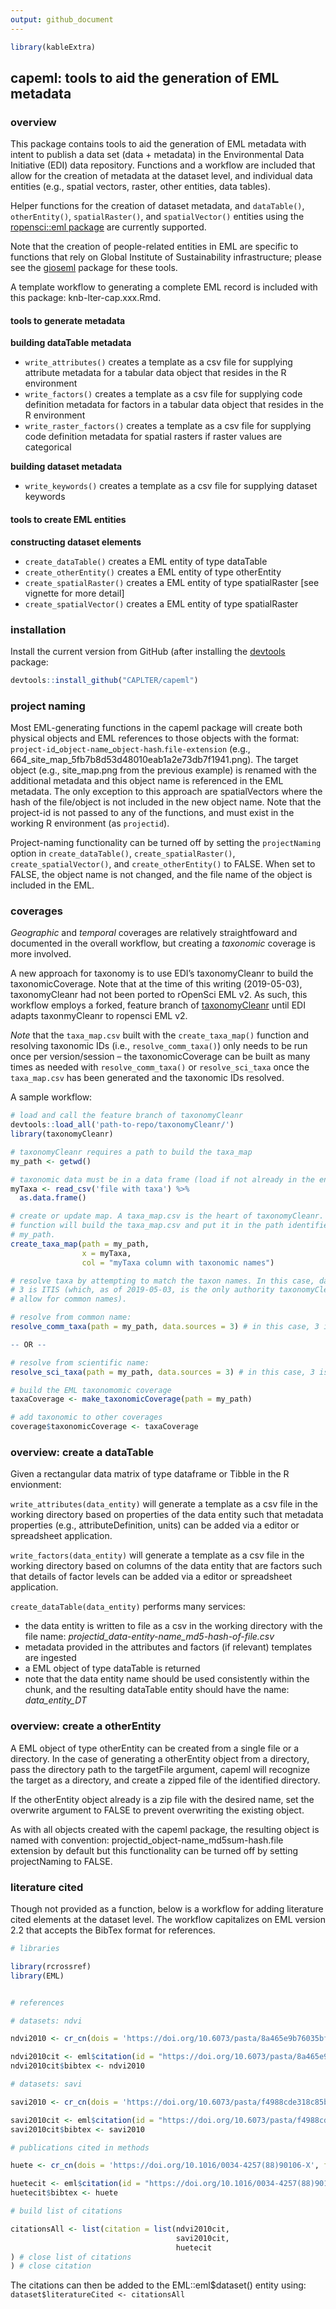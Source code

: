 ```yaml
---
output: github_document
---
```


```r

library(kableExtra)
```

<!-- README.md is generated from README.Rmd. Please edit the latter. -->

## capeml: tools to aid the generation of EML metadata

### overview

This package contains tools to aid the generation of EML metadata with intent to
publish a data set (data + metadata) in the Environmental Data Initiative (EDI)
data repository. Functions and a workflow are included that allow for the
creation of metadata at the dataset level, and individual data entities (e.g.,
spatial vectors, raster, other entities, data tables).

Helper functions for the creation of dataset metadata, and `dataTable()`,
`otherEntity()`, `spatialRaster()`, and `spatialVector()` entities using the
[ropensci::eml package](https://ropensci.github.io/EML/) are currently
supported.

Note that the creation of people-related entities in EML are specific to
functions that rely on Global Institute of Sustainability infrastructure; please
see the [gioseml](https://github.com/CAPLTER/gioseml) package for these tools.

A template workflow to generating a complete EML record is included with this
package: knb-lter-cap.xxx.Rmd.


#### tools to generate metadata

**building dataTable metadata**

* `write_attributes()` creates a template as a csv file for supplying attribute
metadata for a tabular data object that resides in the R environment
* `write_factors()` creates a template as a csv file for supplying code
definition metadata for factors in a tabular data object that resides in the R
environment
* `write_raster_factors()` creates a template as a csv file for supplying code
definition metadata for spatial rasters if raster values are categorical

**building dataset metadata**

* `write_keywords()` creates a template as a csv file for supplying dataset keywords

#### tools to create EML entities

**constructing dataset elements**

* `create_dataTable()` creates a EML entity of type dataTable
* `create_otherEntity()` creates a EML entity of type otherEntity
* `create_spatialRaster()` creates a EML entity of type spatialRaster [see
vignette for more detail]
* `create_spatialVector()` creates a EML entity of type spatialRaster

### installation

Install the current version from GitHub (after installing the
[devtools](https://cran.r-project.org/web/packages/devtools/index.html) package:

```r

devtools::install_github("CAPLTER/capeml")
```

### project naming

Most EML-generating functions in the capeml package will create both physical
objects and EML references to those objects with the format:
`project-id`\_`object-name`\_`object-hash`\.`file-extension` (e.g.,
664_site_map_5fb7b8d53d48010eab1a2e73db7f1941.png). The target object (e.g.,
site_map.png from the previous example) is renamed with the additional metadata
and this object name is referenced in the EML metadata. The only exception to
this approach are spatialVectors where the hash of the file/object is not
included in the new object name. Note that the project-id is not passed to any
of the functions, and must exist in the working R environment (as `projectid`).

Project-naming functionality can be turned off by setting the `projectNaming`
option in `create_dataTable()`, `create_spatialRaster()`,
`create_spatialVector()`, and `create_otherEntity()` to FALSE. When set to
FALSE, the object name is not changed, and the file name of the object is
included in the EML.

### coverages

*Geographic* and *temporal* coverages are relatively straightfoward and
documented in the overall workflow, but creating a *taxonomic* coverage is more
involved.

A new approach for taxonomy is to use EDI's taxonomyCleanr to build the
taxonomicCoverage. Note that at the time of this writing (2019-05-03),
taxonomyCleanr had not been ported to rOpenSci EML v2. As such, this workflow
employs a forked, feature branch of
[taxonomyCleanr](https://github.com/CAPLTER/taxonomyCleanr/tree/taxonomy-rEML2)
until EDI adapts taxonmyCleanr to ropensci EML v2.

*Note* that the `taxa_map.csv` built with the `create_taxa_map()` function and
resolving taxonomic IDs (i.e., `resolve_comm_taxa()`) only needs to be run once
per version/session -- the taxonomicCoverage can be built as many times as
needed with `resolve_comm_taxa()` or `resolve_sci_taxa` once the `taxa_map.csv`
has been generated and the taxonomic IDs resolved.

A sample workflow:

```r

# load and call the feature branch of taxonomyCleanr
devtools::load_all('path-to-repo/taxonomyCleanr/') 
library(taxonomyCleanr)

# taxonomyCleanr requires a path to build the taxa_map
my_path <- getwd() 

# taxonomic data must be in a data frame (load if not already in the environment)
myTaxa <- read_csv('file with taxa') %>% 
  as.data.frame()

# create or update map. A taxa_map.csv is the heart of taxonomyCleanr. This
# function will build the taxa_map.csv and put it in the path identified with
# my_path.
create_taxa_map(path = my_path,
                x = myTaxa,
                col = "myTaxa column with taxonomic names") 

# resolve taxa by attempting to match the taxon names. In this case, data.source
# 3 is ITIS (which, as of 2019-05-03, is the only authority taxonomyCleanr will
# allow for common names).

# resolve from common name:
resolve_comm_taxa(path = my_path, data.sources = 3) # in this case, 3 is ITIS

-- OR --

# resolve from scientific name:
resolve_sci_taxa(path = my_path, data.sources = 3) # in this case, 3 is ITIS

# build the EML taxonomomic coverage
taxaCoverage <- make_taxonomicCoverage(path = my_path)

# add taxonomic to other coverages
coverage$taxonomicCoverage <- taxaCoverage
```


### overview: create a dataTable

Given a rectangular data matrix of type dataframe or Tibble in the R envionment:

`write_attributes(data_entity)` will generate a template as a csv file in the
working directory based on properties of the data entity such that metadata
properties (e.g., attributeDefinition, units) can be added via a editor or
spreadsheet application.

`write_factors(data_entity)` will generate a template as a csv file in the
working directory based on columns of the data entity that are factors such that
details of factor levels can be added via a editor or spreadsheet application.

`create_dataTable(data_entity)` performs many services:

* the data entity is written to file as a csv in the working directory with the
file name: *projectid_data-entity-name_md5-hash-of-file.csv*
* metadata provided in the attributes and factors (if relevant) templates are
ingested
* a EML object of type dataTable is returned
* note that the data entity name should be used consistently within the chunk,
and the resulting dataTable entity should have the name: *data_entity_DT*


### overview: create a otherEntity

A EML object of type otherEntity can be created from a single file or a
directory. In the case of generating a otherEntity object from a directory, pass
the directory path to the targetFile argument, capeml will recognize the target
as a directory, and create a zipped file of the identified directory.

If the otherEntity object already is a zip file with the desired name, set the
overwrite argument to FALSE to prevent overwriting the existing object.

As with all objects created with the capeml package, the resulting object is
named with convention: projectid_object-name_md5sum-hash.file extension by
default but this functionality can be turned off by setting projectNaming to
FALSE.


### literature cited

Though not provided as a function, below is a workflow for adding literature
cited elements at the dataset level. The workflow capitalizes on EML version 2.2
that accepts the BibTex format for references.

```r

# libraries

library(rcrossref)
library(EML)


# references

# datasets: ndvi

ndvi2010 <- cr_cn(dois = 'https://doi.org/10.6073/pasta/8a465e9b76035bffeb00f3a6134eb913', format = 'bibtex')

ndvi2010cit <- eml$citation(id = "https://doi.org/10.6073/pasta/8a465e9b76035bffeb00f3a6134eb913")
ndvi2010cit$bibtex <- ndvi2010

# datasets: savi

savi2010 <- cr_cn(dois = 'https://doi.org/10.6073/pasta/f4988cde318c85b76b0edbaa3219d682', format = 'bibtex')

savi2010cit <- eml$citation(id = "https://doi.org/10.6073/pasta/f4988cde318c85b76b0edbaa3219d682")
savi2010cit$bibtex <- savi2010

# publications cited in methods

huete <- cr_cn(dois = 'https://doi.org/10.1016/0034-4257(88)90106-X', format = 'bibtex')

huetecit <- eml$citation(id = "https://doi.org/10.1016/0034-4257(88)90106-X")
huetecit$bibtex <- huete

# build list of citations

citationsAll <- list(citation = list(ndvi2010cit,
                                     savi2010cit,
                                     huetecit
) # close list of citations
) # close citation

```

The citations can then be added to the EML::eml\$dataset() entity using: `dataset$literatureCited <- citationsAll`
